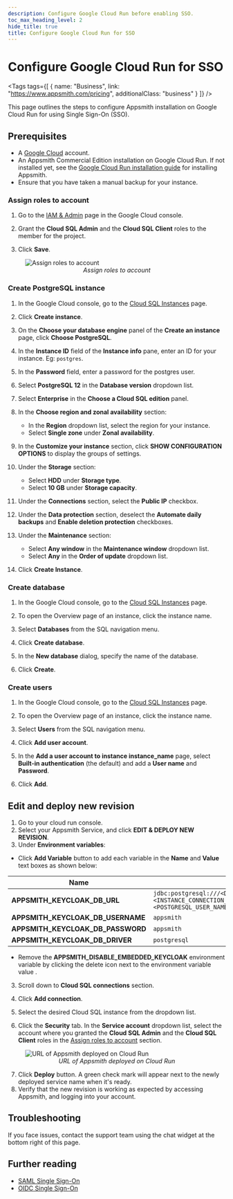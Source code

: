 ```yaml
---
description: Configure Google Cloud Run before enabling SSO.
toc_max_heading_level: 2
hide_title: true
title: Configure Google Cloud Run for SSO
---
```


<!-- vale off -->

<div className="tag-wrapper">
 <h1> Configure Google Cloud Run for SSO</h1>

<Tags
tags={[
{ name: "Business", link: "https://www.appsmith.com/pricing", additionalClass: "business" }
]}
/>

</div>

<!-- vale on -->

This page outlines the steps to configure Appsmith installation on Google Cloud Run for using Single Sign-On (SSO).

## Prerequisites

* A [Google Cloud](https://console.cloud.google.com/) account.
* An Appsmith Commercial Edition installation on Google Cloud Run. If not installed yet, see the [Google Cloud Run installation guide](/getting-started/setup/installation-guides/google-cloud-run) for installing Appsmith.
* Ensure that you have taken a manual backup for your instance.

### Assign roles to account

1. Go to the [IAM & Admin](https://console.cloud.google.com/iam-admin) page in the Google Cloud console.

2. Grant the **Cloud SQL Admin** and the **Cloud SQL Client** roles to the member for the project. 

3. Click **Save**.

<figure>
  <img src="/img/grant_role_IAM.png" style= {{width:"100%", height:"auto"}} alt="Assign roles to account"/>
  <figcaption align = "center"><i>Assign roles to account</i></figcaption>
</figure>

### Create PostgreSQL instance

1. In the Google Cloud console, go to the [Cloud SQL Instances](https://console.cloud.google.com/sql) page.

2. Click **Create instance**.

3. On the **Choose your database engine** panel of the **Create an instance** page, click **Choose PostgreSQL**.

4. In the **Instance ID** field of the **Instance info** pane, enter an ID for your instance. Eg: `postgres`.

5. In the **Password** field, enter a password for the postgres user.

6. Select **PostgreSQL 12** in the **Database version** dropdown list.

7. Select **Enterprise** in the **Choose a Cloud SQL edition** panel.

8. In the **Choose region and zonal availability** section:
    * In the **Region** dropdown list, select the region for your instance.   
    * Select **Single zone** under **Zonal availability**.

9. In the **Customize your instance** section, click **SHOW CONFIGURATION OPTIONS** to display the groups of settings.

10. Under the **Storage** section: 
    * Select **HDD** under **Storage type**.
    * Select **10 GB** under **Storage capacity**.

11. Under the **Connections** section, select the **Public IP** checkbox.

12. Under the **Data protection** section, deselect the **Automate daily backups** and **Enable deletion protection** checkboxes.

13. Under the **Maintenance** section:
    * Select **Any window** in the **Maintenance window** dropdown list. 
    * Select **Any** in the **Order of update** dropdown list. 

14. Click **Create Instance**.

### Create database

1. In the Google Cloud console, go to the [Cloud SQL Instances](https://console.cloud.google.com/sql) page.

2. To open the Overview page of an instance, click the instance name.

3. Select **Databases** from the SQL navigation menu.

4. Click **Create database**.

5. In the **New database** dialog, specify the name of the database.

6. Click **Create**.

### Create users

1. In the Google Cloud console, go to the [Cloud SQL Instances](https://console.cloud.google.com/sql) page.

2. To open the Overview page of an instance, click the instance name.

3. Select **Users** from the SQL navigation menu.

4. Click **Add user account**.

5. In the **Add a user account to instance instance_name** page, select **Built-in authentication** (the default) and add a **User name** and **Password**.

6. Click **Add**.

## Edit and deploy new revision

1. Go to your cloud run console.
2. Select your Appsmith Service, and click **EDIT & DEPLOY NEW REVISION**.
3. Under **Environment variables**:
  * Click **Add Variable** button to add each variable in the **Name** and **Value** text boxes as shown below: <br/> 

  | Name | Value |
  |------------------------|------------------------------------------| 
  |**APPSMITH_KEYCLOAK_DB_URL** | `jdbc:postgresql:///<DATABASE_NAME>?cloudSqlInstance=<INSTANCE_CONNECTION_NAME>&socketFactory=com.google.cloud.sql.postgres.SocketFactory&user=<POSTGRESQL_USER_NAME>&password=<POSTGRESQL_USER_PASSWORD>`|
  | **APPSMITH_KEYCLOAK_DB_USERNAME** |`appsmith`|
  | **APPSMITH_KEYCLOAK_DB_PASSWORD** |`appsmith`|
  | **APPSMITH_KEYCLOAK_DB_DRIVER** |`postgresql`|
    
  * Remove the **APPSMITH_DISABLE_EMBEDDED_KEYCLOAK** environment variable by clicking the delete icon next to the environment variable value .
3. Scroll down to **Cloud SQL connections** section.

4. Click **Add connection**.

5. Select the desired Cloud SQL instance from the dropdown list.

6. Click the **Security** tab. In the **Service account** dropdown list, select the account where you granted the **Cloud SQL Admin** and the **Cloud SQL Client** roles in the [Assign roles to account](#assign-roles-to-account) section. 

<figure>
  <img src="/img/deployed-service-url-cloud-run.png" style= {{width:"100%", height:"auto"}} alt="URL of Appsmith deployed on Cloud Run"/>
  <figcaption align = "center"><i>URL of Appsmith deployed on Cloud Run</i></figcaption>
</figure>

7. Click **Deploy** button. A green check mark will appear next to the newly deployed service name when it's ready.
8. Verify that the new revision is working as expected by accessing Appsmith, and logging into your account.

## Troubleshooting

If you face issues, contact the support team using the chat widget at the bottom right of this page.

## Further reading
* [SAML Single Sign-On](/getting-started/setup/instance-configuration/authentication/security-assertion-markup-language-saml)
* [OIDC Single Sign-On](/getting-started/setup/instance-configuration/authentication/openid-connect-oidc)